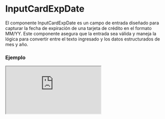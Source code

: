 # InputCardExpDate

El componente InputCardExpDate es un campo de entrada diseñado para capturar la fecha de expiración de una tarjeta de crédito en el formato MM/YY. Este componente asegura que la entrada sea válida y maneja la lógica para convertir entre el texto ingresado y los datos estructurados de mes y año.


### Ejemplo

<Iframe minHeightIframe="30dvh" src="https://fenextjs-component-storybook.vercel.app/iframe.html?args=&id=input-card-inputcardexpdate--index&viewMode=story" />

### Importación

Para importar el componente InputCardExpDate, se puede hacer desde fenextjs

```tsx copy
import { InputCardExpDate } from "fenextjs";
```

### Parámetros

| Parámetro | Tipo | Requerido | Default | Descripcion |
| --------- | ---- | --------- | ------- | ----------- |
| defaultValue | InputCardExpDateDataProps | no | \{\} | Valor predeterminado del componente, que incluye el mes y el año de expiración de la tarjeta. |
| value | InputCardExpDateDataProps | no | \{\} | Valor controlado del componente, que debe incluir el mes y el año de expiración. |
| onChange | (data: InputCardExpDateDataProps) =\> void | no | undefined | Función que se ejecuta cuando los datos del componente cambian, proporcionando el mes y el año como objeto. |
| maxExpDateLength | number | no | 4 | Longitud máxima permitida para la entrada de la fecha de expiración. Se establece como 4 para MMYY. |
| placeholder | string | no | 'MM/YY' | Texto que se muestra como marcador de posición en el campo de entrada. |
| disabled | boolean | no | false | Indica si el campo de entrada está deshabilitado. |
| required | boolean | no | false | Indica si el campo de entrada es obligatorio. |
| error | string \| undefined | no | undefined | Mensaje de error que se muestra si la validación falla. |
| className | string | no | '' | Clase CSS para personalizar el estilo del componente. |

### Storybook

Para ver el storybook del componente lo puede hacer con este [link](https://fenextjs-component-storybook.vercel.app/?path=/story/input-card-inputcardexpdate--index)

### Usos

- Básico

```tsx copy
<InputCardExpDate />
```

- InputCardExpDate con valor predeterminado

```tsx copy
<InputCardExpDate defaultValue={{ month: 12, year: 23 }} />
```

- InputCardExpDate controlado

```tsx copy
<InputCardExpDate value={{ month: 11, year: 25 }} onChange={(data) => console.log(data)} />
```

- InputCardExpDate deshabilitado

```tsx copy
<InputCardExpDate disabled={true} />
```

